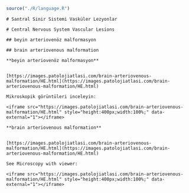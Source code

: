 ```r

source("./R/language.R")

```



```asis

# Santral Sinir Sistemi Vasküler Lezyonlar

```




```asis

# Central Nervous System Vascular Lesions

```




```asis

## beyin arteriovenöz malformasyon

```




```asis

## brain arteriovenous malformation

```




```asis

**beyin arteriovenöz malformasyon**


[https://images.patolojiatlasi.com/brain-arteriovenous-malformation/HE.html](https://images.patolojiatlasi.com/brain-arteriovenous-malformation/HE.html)

Mikroskopik görüntüleri inceleyin:

<iframe src="https://images.patolojiatlasi.com/brain-arteriovenous-malformation/HE.html" style="height:400px;width:100%;" data-external="1"></iframe>

```




```asis

**brain arteriovenous malformation**


[https://images.patolojiatlasi.com/brain-arteriovenous-malformation/HE.html](https://images.patolojiatlasi.com/brain-arteriovenous-malformation/HE.html)

See Microscopy with viewer: 

<iframe src="https://images.patolojiatlasi.com/brain-arteriovenous-malformation/HE.html" style="height:400px;width:100%;" data-external="1"></iframe>

```



